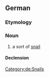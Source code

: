 ==German==
===Etymology===
{{compound|de|Kugel|Schnecke}}

===Noun===
{{de-noun|f||Kugelschnecken}}

# a sort of [[snail]]

====Declension====
{{de-decl-noun-f|n}}

[[Category:de:Snails]]